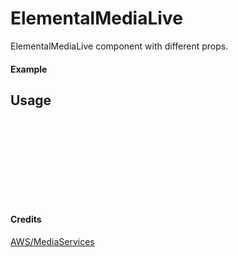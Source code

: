 
<Meta of={ElementalMediaLive} title="AWS/MediaServices/ElementalMediaLive" />

# ElementalMediaLive

ElementalMediaLive component with different props.

#### Example

<Canvas of={ElementalMediaLive.Primary} />

## Usage

```ts
import { ElementalMediaLive } from "yadl-ui";

const Example = () => {
  return (
      <ElementalMediaLive />
  );
};

export default Example;
```

#### Credits
[AWS/MediaServices](https://aws-icons.com/)
